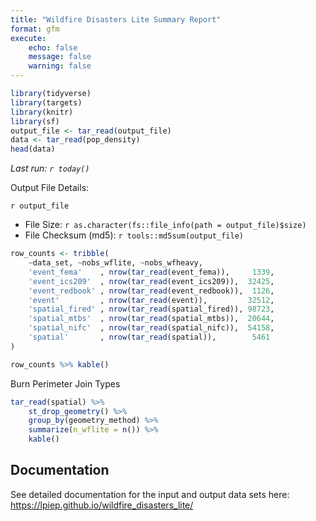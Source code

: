 ```yaml
---
title: "Wildfire Disasters Lite Summary Report"
format: gfm
execute:
    echo: false
    message: false
    warning: false
---
```


```r
library(tidyverse)
library(targets)
library(knitr)
library(sf)
output_file <- tar_read(output_file)
data <- tar_read(pop_density)
head(data)
```

*Last run: `r today()`*

Output File Details:

`r output_file`

-   File Size: `r as.character(fs::file_info(path = output_file)$size)`
-   File Checksum (md5): `r tools::md5sum(output_file)`

```r
row_counts <- tribble(
	~data_set, ~nobs_wflite, ~nobs_wfheavy,
	'event_fema'    , nrow(tar_read(event_fema)),     1339,
	'event_ics209'  , nrow(tar_read(event_ics209)),  32425,
	'event_redbook' , nrow(tar_read(event_redbook)),  1126,
	'event'         , nrow(tar_read(event)),         32512, 
	'spatial_fired' , nrow(tar_read(spatial_fired)), 98723,
	'spatial_mtbs'  , nrow(tar_read(spatial_mtbs)),  20644,
	'spatial_nifc'  , nrow(tar_read(spatial_nifc)),  54158,
	'spatial'       , nrow(tar_read(spatial)),        5461
)

row_counts %>% kable()
```

Burn Perimeter Join Types

```r
tar_read(spatial) %>%
	st_drop_geometry() %>% 
	group_by(geometry_method) %>%
	summarize(n_wflite = n()) %>%
	kable()
```

## Documentation

See detailed documentation for the input and output data sets here: <https://lpiep.github.io/wildfire_disasters_lite/>
